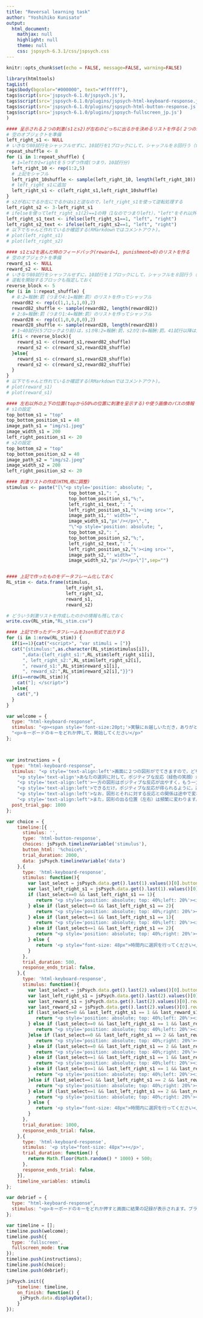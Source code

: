 ```yaml
---
title: "Reversal learning task"
author: "Yoshihiko Kunisato"
output:
  html_document:
    mathjax: null
    highlight: null
    theme: null
    css: jspsych-6.3.1/css/jspsych.css
---
```


```r
knitr::opts_chunk$set(echo = FALSE, message=FALSE, warning=FALSE)
```

```r
library(htmltools)
tagList(
tags$body(bgcolor="#000000", text="#ffffff"),
tags$script(src='jspsych-6.1.0/jspsych.js'),
tags$script(src='jspsych-6.1.0/plugins/jspsych-html-keyboard-response.js'),
tags$script(src='jspsych-6.1.0/plugins/jspsych-html-button-response.js'),
tags$script(src='jspsych-6.1.0/plugins/jspsych-fullscreen_jp.js')
)
```

```r
#### 呈示される２つの刺激(s1とs2)が左右のどっちに出るかを決めるリストを作る(２つの刺激がどっちにでるかはランダム)
# 空のオブジェクトを準備
left_right_s1 <- NULL
# いきなり80試行をシャッフルせずに，10試行を1ブロックにして，シャッフルを８回行う（for文で８回繰り返す)
repeat_shuffle <- 8
for (i in 1:repeat_shuffle) {
  # 1=leftか2=rightを５つずつ作成(つまり，10試行分)
  left_right_10 <- rep(1:2,5)
  # 上記をシャフル
  left_right_10shuffle <- sample(left_right_10, length(left_right_10))
  # left_right_s1に追加
  left_right_s1 <- c(left_right_s1,left_right_10shuffle)
}
# s2が右にでるか左にでるかはs1と逆なので，left_right_s1を使って逆転処理する
left_right_s2 <- 3-left_right_s1
# ifelseを使ってleft_right_s1(2)==1の時（1なのでつまりleft），"left"をそれ以外は"right"を入れたものを作成する
left_right_s1_text <- ifelse(left_right_s1==1, "left", "right")
left_right_s2_text <- ifelse(left_right_s2==1, "left", "right")
# 以下でちゃんと作れているか確認する(RMarkdownではコメントアウト)。
# plot(left_right_s1)
# plot(left_right_s2)

#### s1とs2を選んだ時のフィードバック(reward=1, punishment=0)のリストを作る
# 空のオブジェクトを準備
reward_s1 <- NULL
reward_s2 <- NULL
# いきなり80試行をシャッフルせずに，10試行を１ブロックにして，シャッフルを８回行う（for文で８回繰り返す）
# 逆転を開始するブロックも指定しておく
reverse_block <- 5
for (i in 1:repeat_shuffle) {
  # 8:2=報酬:罰（つまり4:1=報酬:罰）のリストを作ってシャッフル
  reward82 <- rep(c(1,1,1,1,0),2)
  reward82_shuffle <- sample(reward82, length(reward82))
  # 2:8=報酬:罰（つまり1:4=報酬:罰）のリストを作ってシャッフル
  reward28 <- rep(c(1,0,0,0,0),2)
  reward28_shuffle <- sample(reward28, length(reward28))
  # 1~40試行(5ブロックより前)は，s1が8:2=報酬:罰，s2が2:8=報酬:罰。41試行以降は逆転する
  if(i < reverse_block){
    reward_s1 <- c(reward_s1,reward82_shuffle)
    reward_s2 <- c(reward_s2,reward28_shuffle)
  }else{
    reward_s1 <- c(reward_s1,reward28_shuffle)
    reward_s2 <- c(reward_s2,reward82_shuffle)
  }
}
# 以下でちゃんと作れているか確認する(RMarkdownではコメントアウト)。
# plot(reward_s1)
# plot(reward_s1)

#### 左右以外の上下の位置(topから50%の位置に刺激を呈示する)や使う画像のパスの情報（今回は全施行で以下は変わらない）
# s1の設定
top_bottom_s1 = "top"
top_bottom_position_s1 = 40
image_path_s1 = "img/s1.jpeg"
image_width_s1 = 200
left_right_position_s1 <- 20
# s2の設定
top_bottom_s2 = "top"
top_bottom_position_s2 = 40
image_path_s2 = "img/s2.jpeg"
image_width_s2 = 200
left_right_position_s2 <- 20

#### 刺激リストの作成(HTML用に調整)
stimulus <- paste("[\"<p style='position: absolute; ",
                       top_bottom_s1,": ",
                       top_bottom_position_s1,"%;",
                       left_right_s1_text,": ",
                       left_right_position_s1,"%'><img src='",
                       image_path_s1,"' width='",
                       image_width_s1,"px'/></p>\",",
                       "\"<p style='position: absolute; ",
                       top_bottom_s2,": ",
                       top_bottom_position_s2,"%;",
                       left_right_s2_text,": ",
                       left_right_position_s2,"%'><img src='",
                       image_path_s2,"' width='",
                       image_width_s2,"px'/></p>\"]",sep="")


#### 上記で作ったものをデータフレーム化しておく
RL_stim <- data.frame(stimulus,
                      left_right_s1,
                      left_right_s2,
                      reward_s1,
                      reward_s2)

# どういう刺激リストを作成したのかの情報も残しておく
write.csv(RL_stim,"RL_stim.csv")

#### 上記で作ったデータフレームをJson形式で出力する
for (i in 1:nrow(RL_stim)) {
  if(i==1){cat("<script>", "var stimuli = [")}
  cat("{stimulus:",as.character(RL_stim$stimulus[i]),
      ",data:{left_right_s1:",RL_stim$left_right_s1[i],
      ", left_right_s2:",RL_stim$left_right_s2[i],
      ", reward_s1:",RL_stim$reward_s1[i],
      ", reward_s2:",RL_stim$reward_s2[i],"}}")
  if(i==nrow(RL_stim)){
    cat("]; </script>")
  }else{
    cat(",")
  }
}
```


```js
var welcome = {
  type: "html-keyboard-response",
  stimulus: "<p><span style='font-size:20pt;'>実験にお越しいただき，ありがとうございます!!!</span></p>"+
  "<p>キーボードのキーをどれか押して，開始してください</p>"
};



var instructions = {
  type: "html-keyboard-response",
  stimulus: "<p style='text-align:left'>画面に２つの図形がでてきますので，どちらかの図形を選択してください。</p>"+
    "<p style='text-align'>あなたの選択に対して，ポジティブな反応（緑色の笑顔）かネガティブな反応（赤色の悲しい顔）が出ます。</p>"+
    "<p style='text-align:left'>一方の図形はポジティブな反応が出やすく，もう一方はそうではありません。</p>"+
    "<p style='text-align:left'>できるだけ，ポジティブな反応が得られるように，選択をしてください。</p>"+
    "<p style='text-align:left'>なお，図形とそれに対する反応との関係は途中で変わることがあります。</p>"+
    "<p style='text-align:left'>また，図形の出る位置（左右）は頻繁に変わります。</p>",
  post_trial_gap: 1000
};

var choice = {
    timeline:[{
      stimulus: '',
      type: 'html-button-response',
      choices: jsPsych.timelineVariable('stimulus'),
      button_html: '%choice%',
      trial_duration: 2000,
      data: jsPsych.timelineVariable('data')
    },{
      type: 'html-keyboard-response',
      stimulus: function(){
        var last_select = jsPsych.data.get().last(1).values()[0].button_pressed;
        var last_left_right_s1 = jsPsych.data.get().last(1).values()[0].left_right_s1;
        if (last_select==0 && last_left_right_s1 == 1){
           return "<p style='position: absolute; top: 40%;left: 20%'><img src='img/s1s.jpeg' width='200px'/></p> <p style='position: absolute; top: 40%;right: 20%'><img src='img/s2.jpeg' width='200px'/></p>"
        } else if (last_select==0 && last_left_right_s1 == 2){
           return "<p style='position: absolute; top: 40%;right: 20%'><img src='img/s1s.jpeg' width='200px'/></p> <p style='position: absolute; top: 40%;left: 20%'><img src='img/s2.jpeg' width='200px'/></p>"
        } else if (last_select==1 && last_left_right_s1 == 1){
           return "<p style='position: absolute; top: 40%;left: 20%'><img src='img/s1.jpeg' width='200px'/></p> <p style='position: absolute; top: 40%;right: 20%'><img src='img/s2s.jpeg' width='200px'/></p>"
        } else if (last_select==1 && last_left_right_s1 == 2){
           return "<p style='position: absolute; top: 40%;right: 20%'><img src='img/s1.jpeg' width='200px'/></p> <p style='position: absolute; top: 40%;left: 20%'><img src='img/s2s.jpeg' width='200px'/></p>"
        } else {
           return '<p style="font-size: 48px">時間内に選択を行ってください</p>'
        }
      },
      trial_duration: 500,
      response_ends_trial: false,
    },{
      type: 'html-keyboard-response',
      stimulus: function(){
        var last_select = jsPsych.data.get().last(2).values()[0].button_pressed;
        var last_left_right_s1 = jsPsych.data.get().last(2).values()[0].left_right_s1;
        var last_reward_s1 = jsPsych.data.get().last(2).values()[0].reward_s1;
        var last_reward_s2 = jsPsych.data.get().last(2).values()[0].reward_s2;
        if (last_select==0 && last_left_right_s1 == 1 && last_reward_s1==1){
           return "<p style='position: absolute; top: 40%;left: 20%'><img src='img/s1s.jpeg' width='200px'/></p> <p style='position: absolute; top: 40%;right: 20%'><img src='img/s2.jpeg' width='200px'/></p> <p style='position: absolute; top: 40%;right: 45%'><img src='img/reward.jpeg' width='200px'/></p>"
        } else if (last_select==0 && last_left_right_s1 == 1 && last_reward_s1==0){
           return "<p style='position: absolute; top: 40%;left: 20%'><img src='img/s1s.jpeg' width='200px'/></p> <p style='position: absolute; top: 40%;right: 20%'><img src='img/s2.jpeg' width='200px'/></p> <p style='position: absolute; top: 40%;right: 45%'><img src='img/punishment.jpeg' width='200px'/></p>"
        }else if (last_select==0 && last_left_right_s1 == 2 && last_reward_s1==1){
           return "<p style='position: absolute; top: 40%;right: 20%'><img src='img/s1s.jpeg' width='200px'/></p> <p style='position: absolute; top: 40%;left: 20%'><img src='img/s2.jpeg' width='200px'/></p> <p style='position: absolute; top: 40%;right: 45%'><img src='img/reward.jpeg' width='200px'/></p>"
        } else if (last_select==0 && last_left_right_s1 == 2 && last_reward_s1==0){
           return "<p style='position: absolute; top: 40%;right: 20%'><img src='img/s1s.jpeg' width='200px'/></p> <p style='position: absolute; top: 40%;left: 20%'><img src='img/s2.jpeg' width='200px'/></p> <p style='position: absolute; top: 40%;right: 45%'><img src='img/punishment.jpeg' width='200px'/></p>"
        } else if (last_select==1 && last_left_right_s1 == 1 && last_reward_s2==1){
           return "<p style='position: absolute; top: 40%;left: 20%'><img src='img/s1.jpeg' width='200px'/></p> <p style='position: absolute; top: 40%;right: 20%'><img src='img/s2s.jpeg' width='200px'/></p> <p style='position: absolute; top: 40%;right: 45%'><img src='img/reward.jpeg' width='200px'/></p>"
        } else if (last_select==1 && last_left_right_s1 == 1 && last_reward_s2==0){
           return "<p style='position: absolute; top: 40%;left: 20%'><img src='img/s1.jpeg' width='200px'/></p> <p style='position: absolute; top: 40%;right: 20%'><img src='img/s2s.jpeg' width='200px'/></p> <p style='position: absolute; top: 40%;right: 45%'><img src='img/punishment.jpeg' width='200px'/></p>"
        }else if (last_select==1 && last_left_right_s1 == 2 && last_reward_s2==1){
           return "<p style='position: absolute; top: 40%;right: 20%'><img src='img/s1.jpeg' width='200px'/></p> <p style='position: absolute; top: 40%;left: 20%'><img src='img/s2s.jpeg' width='200px'/></p> <p style='position: absolute; top: 40%;right: 45%'><img src='img/punishment.jpeg' width='200px'/></p>"
        } else if (last_select==1 && last_left_right_s1 == 2 && last_reward_s2==0){
           return "<p style='position: absolute; top: 40%;right: 20%'><img src='img/s1.jpeg' width='200px'/></p> <p style='position: absolute; top: 40%;left: 20%'><img src='img/s2s.jpeg' width='200px'/></p> <p style='position: absolute; top: 40%;right: 45%'><img src='img/reward.jpeg' width='200px'/></p>"
        } else {
           return '<p style="font-size: 48px">時間内に選択を行ってください</p>'
        }
      },
      trial_duration: 1000,
      response_ends_trial: false,
    },{
      type: 'html-keyboard-response',
      stimulus: '<p style="font-size: 48px">+</p>',
      trial_duration: function() {
        return Math.floor(Math.random() * 1000) + 500;
      },
      response_ends_trial: false,
    }],
    timeline_variables: stimuli
};

var debrief = {
  type: "html-keyboard-response",
  stimulus: "<p>キーボードのキーをどれか押すと画面に結果の記録が表示されます。ブラウザを閉じて終了してください。ご参加ありがとうございました。</p>"
};

var timeline = [];
timeline.push(welcome);
timeline.push({
  type: 'fullscreen',
  fullscreen_mode: true
});
timeline.push(instructions);
timeline.push(choice);
timeline.push(debrief);

jsPsych.init({
    timeline: timeline,
    on_finish: function() {
     jsPsych.data.displayData();
    }
});
```
